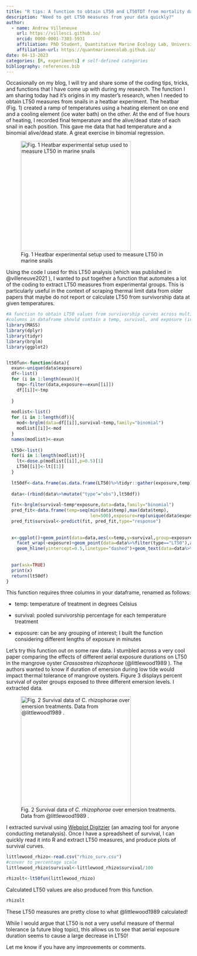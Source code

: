 ```yaml
---
title: "R tips: A function to obtain LT50 and LT50TDT from mortality data"
description: "Need to get LT50 measures from your data quickly?"
author:
  - name: Andrew Villeneuve
    url: https://villesci.github.io/
    orcid: 0000-0001-7303-5931
    affiliation: PhD Student, Quantitative Marine Ecology Lab, University of New Hampshire
    affiliation-url: https://quantmarineecolab.github.io/
date: 04-13-2023
categories: [R, experiments] # self-defined categories
bibliography: references.bib
---
```


Occasionally on my blog, I will try and share some of the coding tips, tricks, and functions that I have come up with during my research. The function I am sharing today had it's origins in my master's research, when I needed to obtain LT50 measures from snails in a heatbar experiment. The heatbar (Fig. 1) created a ramp of temperatures using a heating element on one end and a cooling element (ice water bath) on the other. At the end of five hours of heating, I recorded final temperature and the alive/dead state of each snail in each position. This gave me data that had temperature and a binomial alive/dead state. A great exercise in binomial regression.

![Fig. 1 Heatbar experimental setup used to measure LT50 in marine snails](heatbar.JPG){width="300"}

Using the code I used for this LT50 analysis (which was published in @villeneuve2021 ), I wanted to put together a function that automates a lot of the coding to extract LT50 measures from experimental groups. This is particularly useful in the context of scraping thermal limit data from older papers that maybe do not report or calculate LT50 from survivorship data at given temperatures.

```r
#A function to obtain LT50 values from survivorship curves across multiple temperature exposures
#columns in dataframe should contain a temp, survival, and exposure (in minutes) column
library(MASS)
library(dplyr)
library(tidyr)
library(brglm)
library(ggplot2)


lt50fun<-function(data){
  exun<-unique(data$exposure)
  df<-list()
  for (i in 1:length(exun)){
    tmp<-filter(data,exposure==exun[[i]])
    df[[i]]<-tmp
    
  }
  
  modlist<-list()
  for (i in 1:length(df)){
    mod<-brglm(data=df[[i]],survival~temp,family="binomial")
    modlist[[i]]<-mod
  }
  names(modlist)<-exun
  
  LT50<-list()
  for(i in 1:length(modlist)){
    lt<-dose.p(modlist[[i]],p=0.5)[1]
    LT50[[i]]<-lt[[1]]
  }
  
  lt50df<-data.frame(as.data.frame(LT50)%>%tidyr::gather(exposure,temp)%>%mutate(exposure=exun)%>%mutate("survival"=0.5))%>%mutate("type"="LT50")
  
  data<-(rbind(data%>%mutate("type"="obs"),lt50df))
  
  fit<-brglm(survival~temp*exposure,data=data,family="binomial")
  pred_fit<-data.frame(temp=seq(min(data$temp),max(data$temp),
                                len=500),exposure=rep(unique(data$exposure),each=500))
  pred_fit$survival<-predict(fit, pred_fit,type="response")
  
  
  x<-ggplot()+geom_point(data=data,aes(x=temp,y=survival,group=exposure))+geom_line(data=pred_fit,aes(x=temp,y=survival))+
    facet_wrap(~exposure)+geom_point(data=data%>%filter(type=="LT50"),aes(x=temp,y=survival,group=exposure),color="red")+
    geom_hline(yintercept=0.5,linetype="dashed")+geom_text(data=data%>%filter(type=="LT50"),aes(x=temp,y=survival,label=sprintf(fmt="%0.2f",round(temp,digits=2))),nudge_y=0.03,nudge_x=-2)
  
  
  par(ask=TRUE)
  print(x)
  return(lt50df)
}

```

This function requires three columns in your dataframe, renamed as follows:

-   temp: temperature of treatment in degrees Celsius

-   survival: pooled survivorship percentage for each temperature treatment

-   exposure: can be any grouping of interest; I built the function considering different lengths of exposure in minutes

Let's try this function out on some raw data. I stumbled across a very cool paper comparing the effects of different aerial exposure durations on LT50 in the mangrove oyster *Crassostrea rhizophorae* (@littlewood1989 ). The authors wanted to know if duration of emersion during low tide would impact thermal tolerance of mangrove oysters. Figure 3 displays percent survival of oyster groups exposed to three different emersion levels. I extracted data.

![Fig. 2 Survival data of *C. rhizophorae* over emersion treatments. Data from @littlewood1989 .](littlewood_fig3.PNG){width="300"}

I extracted survival using [Webplot Digitzier](https://automeris.io/WebPlotDigitizer/) (an amazing tool for anyone conducting metanalysis). Once I have a spreadsheet of survival, I can quickly read it into R and extract LT50 measures, and produce plots of survival curves.

```r
littlewood_rhizo<-read.csv("rhizo_surv.csv")
#conver to percentage scale
littlewood_rhizo$survival<-littlewood_rhizo$survival/100

rhizolt<-lt50fun(littlewood_rhizo)

```

Calculated LT50 values are also produced from this function.

```r

rhizolt
```

These LT50 measures are pretty close to what @littlewood1989 calculated!

While I would argue that LT50 is not a very useful measure of thermal tolerance (a future blog topic), this allows us to see that aerial exposure duration seems to cause a large decrease in LT50!

Let me know if you have any improvements or comments.

```{=html}
<script src="https://utteranc.es/client.js"
        repo="[ENTER REPO HERE]"
        issue-term="pathname"
        theme="github-light"
        crossorigin="anonymous"
        async>
</script>
```

